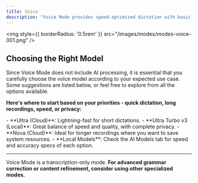 ```yaml
---
title: Voice
description: "Voice Mode provides speed-optimized dictation with basic formatting. Ideal for both quick inputs or longer transcriptions where AI processing is not required."
---
```


<img
style={{ borderRadius: '0.5rem' }}
src="/images/modes/modes-voice-001.png"
/>

## Choosing the Right Model
Since Voice Mode does not include AI processing, it is essential that you carefully choose the voice model according to your expected use case. Some suggestions are listed below, or feel free to explore from all the options available.

**Here's where to start based on your priorities - quick dictation, long recordings, speed, or privacy:**

<Card title="Quick Dictation" icon="bolt" horizontal>
- **Ultra (Cloud)**: Lightning-fast for short dictations.
- **Ultra Turbo v3 (Local)**: Great balance of speed and quality, with complete privacy.
</Card>

<Card title="Longer Recordings" icon="stars" horizontal>
- **Nova (Cloud)**: Ideal for longer recordings where you want to save system resources.
- **Local Models**: Check the AI Models tab for speed and accuracy specs of each option.
</Card>

---
<Tip>Voice Mode is a transcription-only mode. **For advanced grammar correction or content refinement, consider using other specialized modes.**</Tip>